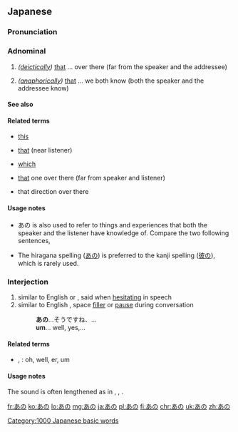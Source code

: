 ==Japanese==

===Pronunciation===
{{ja-pron|acc=h}}

===Adnominal===
{{ja-pos|adnominal}}

# {{ja-def|彼の}} ''([[deictically]])'' [[that]] ... over there (far from the speaker and the addressee)
#: {{ja-usex|'''あの'''車は緑です。|'''あの''' くるま は みどり です。|'''That''' car '''over there''' is green.}}
# {{ja-def|彼の}} ''([[anaphorically]])'' [[that]] ... we both know (both the speaker and the addressee know)

====See also====
{{Japanese demonstratives}}

====Related terms====
* {{ja-r|この}} [[this]]
* {{ja-r|その}} [[that]] (near listener)
* {{ja-r|どの}} [[which]]
* {{ja-r|あれ}} [[that]] one over there (far from speaker and listener)
* {{ja-r|あそこ}} that direction over there

====Usage notes====
* あの is also used to refer to things and experiences that both the speaker and the listener have knowledge of. Compare the two following sentences,
*: {{ja-usex|'''あの'''本はやすいですか？|'''あの''' ほん は やすい です か？|Is that book (over there, which you and I can see) cheap?}}
*: {{ja-usex|'''その'''本はやすいですか？|'''その''' ほん は やすい です か？|Is that book (I'm pointing to/near you/of yours) cheap? / Is that book which you (have/saw/were talking about) cheap?}}
* The hiragana spelling ([[あの]]) is preferred to the kanji spelling ([[彼の]]), which is rarely used.

===Interjection===
{{ja-pos|interjection}}

# similar to English {{term|lang=en|er}} or {{term|lang=en|umm}}, said when [[hesitating]] in speech
# similar to English {{term|lang=en|uh}}, space [[filler]] or [[pause]] during conversation
#: '''あの'''…そうですね、…
#: '''um'''... well, yes,...

====Related terms====
* {{ja-l|ええと}}, {{ja-r|えーと}}: oh, well, er, um

====Usage notes====
The {{ja-r|の}} sound is often lengthened as in {{ja-l|あのう}}, {{ja-l|あのぉ}}, {{ja-r|あのー}}.

[[Category:1000 Japanese basic words]]

[[fr:あの]]
[[ko:あの]]
[[lo:あの]]
[[mg:あの]]
[[ja:あの]]
[[pl:あの]]
[[fi:あの]]
[[chr:あの]]
[[uk:あの]]
[[zh:あの]]